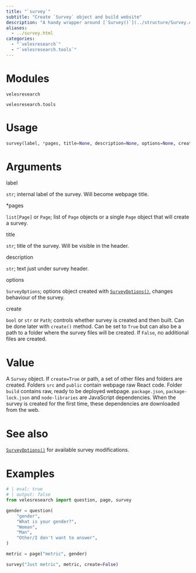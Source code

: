 ```yaml
---
title: "`survey`"
subtitle: "Create `Survey` object and build website"
description: "A handy wrapper around [`Survey()`](../structure/Survey.qmd). Joins `Page` objects into a survey and generates all survey website files."
aliases: 
  - ../survey.html
categories:
  - "`velesresearch`"
  - "`velesresearch.tools`"
---
```

# Modules

`velesresearch`

`velesresearch.tools`

# Usage

``` python
survey(label, *pages, title=None, description=None, options=None, create=True)
```


# Arguments

::: arg_name
label
:::
::: arg_desc
`str`; internal label of the survey. Will become webpage title.
:::

::: arg_name
\*pages
:::
::: arg_desc
`list[Page]` or `Page`; list of `Page` objects or a single `Page` object that will create a survey.
:::

::: arg_name
title
:::
::: arg_desc
`str`; title of the survey. Will be visible in the header.
:::

::: arg_name
description
:::
::: arg_desc
`str`; text just under survey header.
:::

::: arg_name
options
:::
::: arg_desc
`SurveyOptions`; options object created with [`SurveyOptions()`](../options/SurveyOptions.qmd), changes behaviour of the survey.
:::

::: arg_name
create
:::
::: arg_desc
`bool` or `str` or `Path`; controls whether survey is created and then built. Can be done later with `create()` method. Can be set to `True` but can also be a path to a folder where the survey files will be created. If `False`, no additional files are created.
:::

# Value

A `Survey` object. If `create=True` or path, a set of other files and folders are created. Folders `src` and `public` contain webpage raw React code. Folder `build` contains raw, ready to be deployed webpage. `package.json`, `package-lock.json` and `node-libraries` are JavaScript dependencies. When the survey is created for the first time, these dependencies are downloaded from the web.

# See also

[`SurveyOptions()`](../options/SurveyOptions) for available survey modifications.

# Examples

``` python
# | eval: true
# | output: false
from velesresearch import question, page, survey

gender = question(
    "gender",
    "What is your gender?",
    "Woman",
    "Man",
    "Other/I don't want to answer",
)

metric = page("metric", gender)

survey("Just metric", metric, create=False)
```